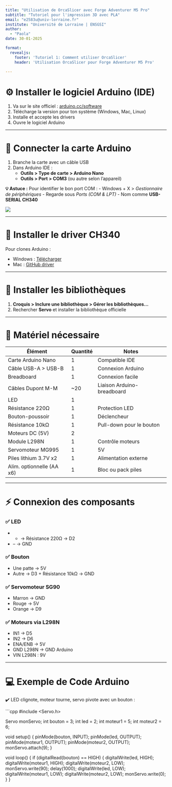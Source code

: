 ```yaml
---
title: "Utilisation de OrcaSlicer avec Forge Adventurer M5 Pro"
subtitle: "Tutoriel pour l'impression 3D avec PLA"
email: "e2583u@univ-lorraine.fr"
institute: "Université de Lorraine | ENSGSI"
author: 
  - "Paola"
date: 30-01-2025

format:
  revealjs:
    footer: 'Tutoriel 1: Comment utiliser OrcaSlicer'
    header: 'Utilisation OrcaSlicer pour Forge Adventurer M5 Pro'

---
```


# ⚙️ Installer le logiciel Arduino (IDE)

1. Va sur le site officiel : [arduino.cc/software](https://www.arduino.cc/en/software)  
2. Télécharge la version pour ton système (Windows, Mac, Linux)  
3. Installe et accepte les drivers  
4. Ouvre le logiciel Arduino  

---

# 🔌 Connecter la carte Arduino

1. Branche la carte avec un câble USB  
2. Dans Arduino IDE :
   - **Outils > Type de carte > Arduino Nano**
   - **Outils > Port > COM3** (ou autre selon l’appareil)

::: {.callout-note}
**💡 Astuce :**
Pour identifier le bon port COM :
- Windows + X > *Gestionnaire de périphériques*
- Regarde sous *Ports (COM & LPT)*
- Nom comme **USB-SERIAL CH340**
:::

![](figures/7.png)

---

# 🧩 Installer le driver CH340

Pour clones Arduino :

- Windows : [Télécharger](https://sparks.gogo.co.nz/assets/_site_/downloads/CH34x_Install_Windows_v3_4.zip)  
- Mac : [GitHub driver](https://github.com/adrianmihalko/ch340g-ch34g-ch34x-mac-os-x-driver)

---

# 🧱 Installer les bibliothèques

1. **Croquis > Inclure une bibliothèque > Gérer les bibliothèques...**  
2. Rechercher **Servo** et installer la bibliothèque officielle

---

# 🔧 Matériel nécessaire

| Élément                  | Quantité | Notes                      |
|--------------------------|----------|----------------------------|
| Carte Arduino Nano       | 1        | Compatible IDE             |
| Câble USB-A > USB-B      | 1        | Connexion Arduino          |
| Breadboard               | 1        | Connexion facile           |
| Câbles Dupont M-M        | ~20      | Liaison Arduino-breadboard |
| LED                      | 1        |                            |
| Résistance 220Ω          | 1        | Protection LED             |
| Bouton-poussoir          | 1        | Déclencheur                |
| Résistance 10kΩ          | 1        | Pull-down pour le bouton   |
| Moteurs DC (5V)          | 2        |                            |
| Module L298N             | 1        | Contrôle moteurs           |
| Servomoteur MG995        | 1        | 5V                         |
| Piles lithium 3.7V x2    | 1        | Alimentation externe       |
| Alim. optionnelle (AA x6)| 1        | Bloc ou pack piles         |

---

# ⚡ Connexion des composants

### ✅ LED  
- + → Résistance 220Ω → D2  
- – → GND

### ✅ Bouton  
- Une patte → 5V  
- Autre → D3 + Résistance 10kΩ → GND

### ✅ Servomoteur SG90  
- Marron → GND  
- Rouge → 5V  
- Orange → D9

### ✅ Moteurs via L298N  
- IN1 → D5  
- IN2 → D6  
- ENA/ENB → 5V  
- GND L298N → GND Arduino  
- VIN L298N : 9V

---

# 💻 Exemple de Code Arduino

✔️ LED clignote, moteur tourne, servo pivote avec un bouton :

```cpp
#include <Servo.h>

Servo monServo;
int bouton = 3;
int led = 2;
int moteur1 = 5;
int moteur2 = 6;

void setup() {
  pinMode(bouton, INPUT);
  pinMode(led, OUTPUT);
  pinMode(moteur1, OUTPUT);
  pinMode(moteur2, OUTPUT);
  monServo.attach(9);
}

void loop() {
  if (digitalRead(bouton) == HIGH) {
    digitalWrite(led, HIGH);
    digitalWrite(moteur1, HIGH);
    digitalWrite(moteur2, LOW);
    monServo.write(90);
    delay(1000);
    digitalWrite(led, LOW);
    digitalWrite(moteur1, LOW);
    digitalWrite(moteur2, LOW);
    monServo.write(0);
  }
}
